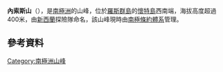 {{coord|78|12|S|167|6|E|display=title}}

'''內索斯山'''（{{lang-en|Mount Nesos}}），是[[南極洲|南極洲]]的山峰，位於[[羅斯群島|羅斯群島]]的[[懷特島_(羅斯群島)|懷特島]]西南端，海拔高度超過400米，由[[新西蘭|新西蘭]]探險隊命名，該山峰現時由[[南極條約體系|南極條約體系]]管理。

==參考資料==
{{usgs-gazetteer}}

{{Antarctica-geo-stub}}
[[Category:南極洲山峰|Category:南極洲山峰]]